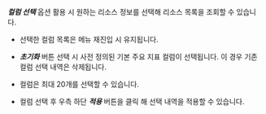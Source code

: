 ***컬럼 선택*** 옵션 활용 시 원하는 리소스 정보를 선택해 리소스 목록을 조회할 수 있습니다. 

<InDoc pages="deployment-list">

<ImgLang img='k8s-deployment-list-cl.png' desc='컬럼 선택' />

</InDoc>

<InDoc pages="resource-pod-list,resource-application-list">

<ImgLang img='k8s-resource-node-list-cl.png' desc='컬럼 선택' />

</InDoc>

* 선택한 컬럼 목록은 메뉴 재진입 시 유지됩니다.

* ***초기화*** 버튼 선택 시 사전 정의된 기본 주요 지표 컬럼이 선택됩니다. 이 경우 기존 컬럼 선택 내역은 삭제됩니다.

* 컬럼은 최대 20개를 선택할 수 있습니다.

* 컬럼 선택 후 우측 하단 ***적용*** 버튼을 클릭 해 선택 내역을 적용할 수 있습니다.